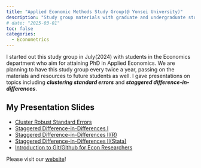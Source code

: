 ```yaml
---
title: "Applied Economic Methods Study Group(@ Yonsei University)"
description: "Study group materials with graduate and undergraduate students in Yonsei University who aim to attain PhD in Applied Economics"
# date: "2025-03-01"
toc: false
categories:
  - Econometrics
---
```


I started out this study group in July(2024) with students in the Economics department who aim for attaining PhD in Applied Economics. We are planning to have this study group every twice a year, passing on the materials and resources to future students as well. I gave presentations on topics including ***clustering standard errors*** and ***staggered difference-in-differences***.

## My Presentation Slides
- [Cluster Robust Standard Errors](../../ref/Cluster_SE.html)
- [Staggered Difference-in-Differences I](https://www.dropbox.com/scl/fi/rrg7puid9k5btqk6cp7n4/sdid1_public.pdf?rlkey=pti5il9zfrzz0xkb4snbbfxa5&dl=0)
- [Staggered Difference-in-Differences II(R)](https://www.dropbox.com/scl/fi/qsgfkb5llvrw2ub25r5b5/sdid2-R-_public.pdf?rlkey=ks39bax5reml0qk9b8umtvhdo&dl=0)
- [Staggered Difference-in-Differences II(Stata)](https://www.dropbox.com/scl/fi/w4r8h13olp1k6zql8kphl/sdid2-STATA-_public.pdf?rlkey=g8cv3iwbfsoud66qd1qin2quu&dl=0)
- [Introduction to Git/Github for Econ Researchers](https://wyeconomics.github.io/git-intro/Slides.html#/title-slide)


Please visit our [website](https://sites.google.com/view/yonsei-applied-micro)!